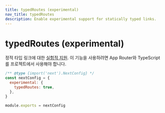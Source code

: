 ```yaml
---
title: typedRoutes (experimental)
nav_title: typedRoutes
description: Enable experimental support for statically typed links.
---
```


# typedRoutes (experimental)

정적 타입 링크에 대한 [실험적 지원](/docs/app/building-your-application/configuring/typescript#statically-typed-links). 이 기능을 사용하려면 App Router와 TypeScript를 프로젝트에서 사용해야 합니다.

```js filename="next.config.js"
/** @type {import('next').NextConfig} */
const nextConfig = {
  experimental: {
    typedRoutes: true,
  },
}

module.exports = nextConfig
```
